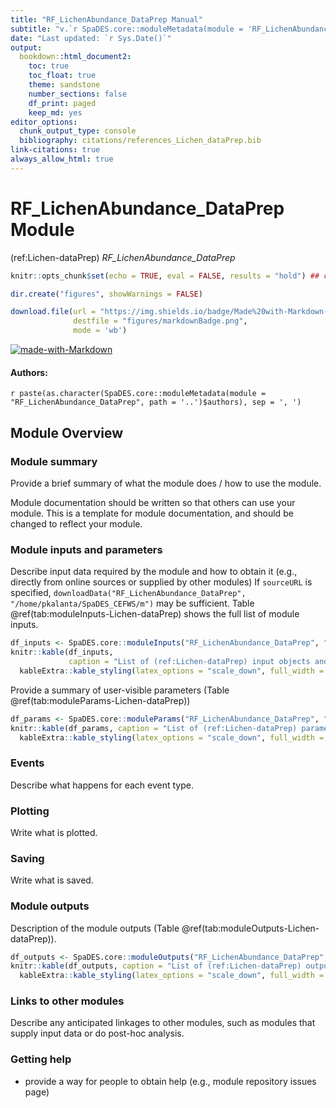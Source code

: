 ```yaml
---
title: "RF_LichenAbundance_DataPrep Manual"
subtitle: "v.`r SpaDES.core::moduleMetadata(module = 'RF_LichenAbundance_DataPrep', path = '..')$version`"
date: "Last updated: `r Sys.Date()`"
output:
  bookdown::html_document2:
    toc: true
    toc_float: true
    theme: sandstone
    number_sections: false
    df_print: paged
    keep_md: yes
editor_options:
  chunk_output_type: console
  bibliography: citations/references_Lichen_dataPrep.bib
link-citations: true
always_allow_html: true
---
```


# RF_LichenAbundance_DataPrep Module

<!-- the following are text references used in captions for LaTeX compatibility -->
(ref:Lichen-dataPrep) *RF_LichenAbundance_DataPrep*

```r
knitr::opts_chunk$set(echo = TRUE, eval = FALSE, results = "hold") ## change to eval = TRUE if all chunks are to be evaluated

dir.create("figures", showWarnings = FALSE)

download.file(url = "https://img.shields.io/badge/Made%20with-Markdown-1f425f.png",
              destfile = "figures/markdownBadge.png",
              mode = 'wb')
```

[![made-with-Markdown](figures/markdownBadge.png)](https://commonmark.org)

<!-- if knitting to pdf remember to add the pandoc_args: ["--extract-media", "."] option to yml in order to get the badge images -->

#### Authors:

`r paste(as.character(SpaDES.core::moduleMetadata(module = "RF_LichenAbundance_DataPrep", path = '..')$authors), sep = ', ')`
<!-- ideally separate authors with new lines, '\n' not working -->

## Module Overview

### Module summary

Provide a brief summary of what the module does / how to use the module.

Module documentation should be written so that others can use your module.
This is a template for module documentation, and should be changed to reflect your module.

### Module inputs and parameters

Describe input data required by the module and how to obtain it (e.g., directly from online sources or supplied by other modules)
If `sourceURL` is specified, `downloadData("RF_LichenAbundance_DataPrep", "/home/pkalanta/SpaDES_CEFWS/m")` may be sufficient.
Table \@ref(tab:moduleInputs-Lichen-dataPrep) shows the full list of module inputs.

```r
df_inputs <- SpaDES.core::moduleInputs("RF_LichenAbundance_DataPrep", "/home/pkalanta/SpaDES_CEFWS/m")
knitr::kable(df_inputs,
             caption = "List of (ref:Lichen-dataPrep) input objects and their description.") |>
  kableExtra::kable_styling(latex_options = "scale_down", full_width = TRUE)
```

Provide a summary of user-visible parameters (Table \@ref(tab:moduleParams-Lichen-dataPrep))


```r
df_params <- SpaDES.core::moduleParams("RF_LichenAbundance_DataPrep", "/home/pkalanta/SpaDES_CEFWS/m")
knitr::kable(df_params, caption = "List of (ref:Lichen-dataPrep) parameters and their description.") |>
  kableExtra::kable_styling(latex_options = "scale_down", full_width = TRUE)
```

### Events

Describe what happens for each event type.

### Plotting

Write what is plotted.

### Saving

Write what is saved.

### Module outputs

Description of the module outputs (Table \@ref(tab:moduleOutputs-Lichen-dataPrep)).

```r
df_outputs <- SpaDES.core::moduleOutputs("RF_LichenAbundance_DataPrep", "/home/pkalanta/SpaDES_CEFWS/m")
knitr::kable(df_outputs, caption = "List of (ref:Lichen-dataPrep) outputs and their description.") |>
  kableExtra::kable_styling(latex_options = "scale_down", full_width = TRUE)
```

### Links to other modules

Describe any anticipated linkages to other modules, such as modules that supply input data or do post-hoc analysis.

### Getting help

-   provide a way for people to obtain help (e.g., module repository issues page)
